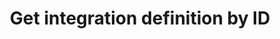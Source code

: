 ---
title: "Get integration definition by ID"
openapi: "GET /api/v1/integration_definition/{integrationDefinitionId}"
---